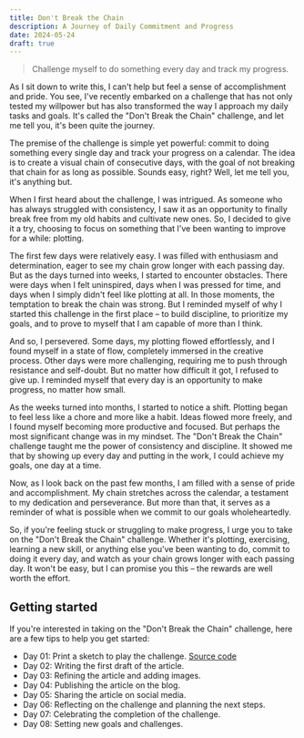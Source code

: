 ```yaml
---
title: Don't Break the Chain
description: A Journey of Daily Commitment and Progress
date: 2024-05-24
draft: true
---
```


> Challenge myself to do something every day and track my progress.

As I sit down to write this, I can't help but feel a sense of accomplishment and pride. You see, I've recently embarked on a challenge that has not only tested my willpower but has also transformed the way I approach my daily tasks and goals. It's called the "Don't Break the Chain" challenge, and let me tell you, it's been quite the journey.

The premise of the challenge is simple yet powerful: commit to doing something every single day and track your progress on a calendar. The idea is to create a visual chain of consecutive days, with the goal of not breaking that chain for as long as possible. Sounds easy, right? Well, let me tell you, it's anything but.

When I first heard about the challenge, I was intrigued. As someone who has always struggled with consistency, I saw it as an opportunity to finally break free from my old habits and cultivate new ones. So, I decided to give it a try, choosing to focus on something that I've been wanting to improve for a while: plotting.

The first few days were relatively easy. I was filled with enthusiasm and determination, eager to see my chain grow longer with each passing day. But as the days turned into weeks, I started to encounter obstacles. There were days when I felt uninspired, days when I was pressed for time, and days when I simply didn't feel like plotting at all. In those moments, the temptation to break the chain was strong. But I reminded myself of why I started this challenge in the first place – to build discipline, to prioritize my goals, and to prove to myself that I am capable of more than I think.

And so, I persevered. Some days, my plotting flowed effortlessly, and I found myself in a state of flow, completely immersed in the creative process. Other days were more challenging, requiring me to push through resistance and self-doubt. But no matter how difficult it got, I refused to give up. I reminded myself that every day is an opportunity to make progress, no matter how small.

As the weeks turned into months, I started to notice a shift. Plotting began to feel less like a chore and more like a habit. Ideas flowed more freely, and I found myself becoming more productive and focused. But perhaps the most significant change was in my mindset. The "Don't Break the Chain" challenge taught me the power of consistency and discipline. It showed me that by showing up every day and putting in the work, I could achieve my goals, one day at a time.

Now, as I look back on the past few months, I am filled with a sense of pride and accomplishment. My chain stretches across the calendar, a testament to my dedication and perseverance. But more than that, it serves as a reminder of what is possible when we commit to our goals wholeheartedly.

So, if you're feeling stuck or struggling to make progress, I urge you to take on the "Don't Break the Chain" challenge. Whether it's plotting, exercising, learning a new skill, or anything else you've been wanting to do, commit to doing it every day, and watch as your chain grows longer with each passing day. It won't be easy, but I can promise you this – the rewards are well worth the effort.

## Getting started

If you're interested in taking on the "Don't Break the Chain" challenge, here are a few tips to help you get started:

- Day 01: Print a sketch to play the challenge. [Source code](https://github.com/colormono/creative-coding-101/tree/main/sketches/dontBreakTheChainPlottering)
- Day 02: Writing the first draft of the article.
- Day 03: Refining the article and adding images.
- Day 04: Publishing the article on the blog.
- Day 05: Sharing the article on social media.
- Day 06: Reflecting on the challenge and planning the next steps.
- Day 07: Celebrating the completion of the challenge.
- Day 08: Setting new goals and challenges.
